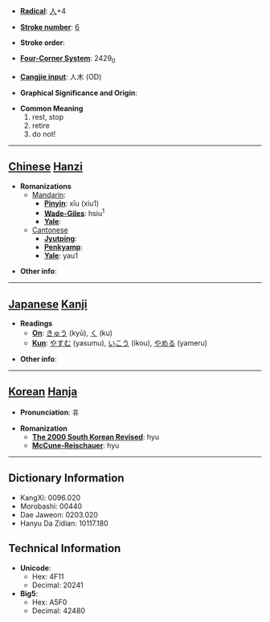 * '''[[Wiktionary:Chinese radical index| Radical]]''': [[Wiktionary:Chinese radical index 人|人]]+4

* '''[[Wiktionary:Chinese total strokes index|Stroke number]]''': [[Wiktionary:Chinese total strokes index 6|6]]

* '''Stroke order''': 

* '''[[Wiktionary:Chinese four corner index|Four-Corner System]]''': 2429<sub>0</sub>

* '''[[Wiktionary:Chinese Cangjie index|Cangjie input]]''': 人木 (OD)

* '''Graphical Significance and Origin''': 

* '''Common Meaning'''
*#rest, stop
*# retire
*# do not!


----

== [[Chinese]] [[Hanzi]] ==

* '''Romanizations'''
** [[Mandarin]]:
*** '''[[Pinyin]]''': xīu (xiu1)
*** '''[[Wade-Giles]]''': hsiu<sup>1</sup>
*** '''[[Yale]]''': 
**[[Cantonese]]
***'''[[Jyutping]]''':
***'''[[Penkyamp]]''': 
***'''[[Yale]]''': yau1

* '''Other info''': 

----

== [[Japanese]] [[Kanji]] ==

* '''Readings'''
** '''[[On]]''': [[きゅう]] (kyū), [[く]] (ku)
** '''[[Kun]]''': [[やすむ]] (yasumu), [[いこう]] (ikou), [[やめる]] (yameru)

* '''Other info''':  

----

== [[Korean]] [[Hanja]] ==

* '''Pronunciation''': 휴

* '''Romanization'''
** '''[[The 2000 South Korean Revised Romanization|The 2000 South Korean Revised]]''': hyu
** '''[[McCune-Reischauer]]''': hyu

----

== Dictionary Information ==

* KangXi: 0096.020
* Morobashi: 00440
* Dae Jaweon: 0203.020
* Hanyu Da Zidian: 10117.180

== Technical Information ==

* '''Unicode''':
** Hex: 4F11
** Decimal: 20241
* '''Big5''':
** Hex: A5F0
** Decimal: 42480